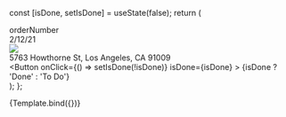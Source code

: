 <!-- Card.stories.mdx -->


<Meta title="Card" component={Card} />

  const [isDone, setIsDone] = useState(false);
  return (
    <Card>
      <CardHeader>
        <div className="flex items-end justify-between pt-0.5 px-4">
          <div className="text-xxs text-gray-400">orderNumber</div>
          <div className="font-bold text-red-500 text-sm">2/12/21</div>
        </div>
      </CardHeader>
      <CardContent>
        <img
          className="-top-8 absolute"
          src="https://media.istockphoto.com/photos/single-family-new-construction-homein-suburb-neighborhood-in-the-picture-id1147674294?k=20&m=1147674294&s=612x612"
        />
      </CardContent>
      <CardFooter>
        <div className="flex flex-col">
          <div className="flex font-semibold justify-center items-center text-xxs h-5">
            5763 Howthorne St, Los Angeles, CA 91009
          </div>
          <Button
            onClick={() => setIsDone(!isDone)}
            isDone={isDone}
          >
            {isDone ? 'Done' : 'To Do'}
          </Button>
        </div>
      </CardFooter>
    </Card>
  );
};

<Canvas>
  <Story name="Card">
    {Template.bind({})}
  </Story>
</Canvas>